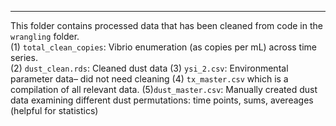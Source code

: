 ---

This folder contains processed data that has been cleaned from code in the `wrangling` folder.\
(1) `total_clean_copies`: Vibrio enumeration (as copies per mL) across time series.\
(2) `dust_clean.rds`: Cleaned dust data
(3) `ysi_2.csv`: Environmental parameter data-- did not need cleaning
(4) `tx_master.csv` which is a compilation of all relevant data. 
(5)`dust_master.csv`: Manually created dust data examining different dust permutations: time points, sums, avereages (helpful for statistics)
